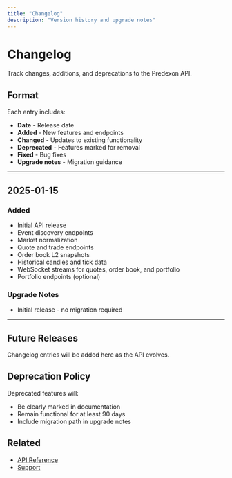 ```yaml
---
title: "Changelog"
description: "Version history and upgrade notes"
---
```


# Changelog

Track changes, additions, and deprecations to the Predexon API.

## Format

Each entry includes:
- **Date** - Release date
- **Added** - New features and endpoints
- **Changed** - Updates to existing functionality
- **Deprecated** - Features marked for removal
- **Fixed** - Bug fixes
- **Upgrade notes** - Migration guidance

---

## 2025-01-15

### Added
- Initial API release
- Event discovery endpoints
- Market normalization
- Quote and trade endpoints
- Order book L2 snapshots
- Historical candles and tick data
- WebSocket streams for quotes, order book, and portfolio
- Portfolio endpoints (optional)

### Upgrade Notes
- Initial release - no migration required

---

## Future Releases

Changelog entries will be added here as the API evolves.

## Deprecation Policy

Deprecated features will:
- Be clearly marked in documentation
- Remain functional for at least 90 days
- Include migration path in upgrade notes

## Related

- [API Reference](/reference/events)
- [Support](/support/contact)
